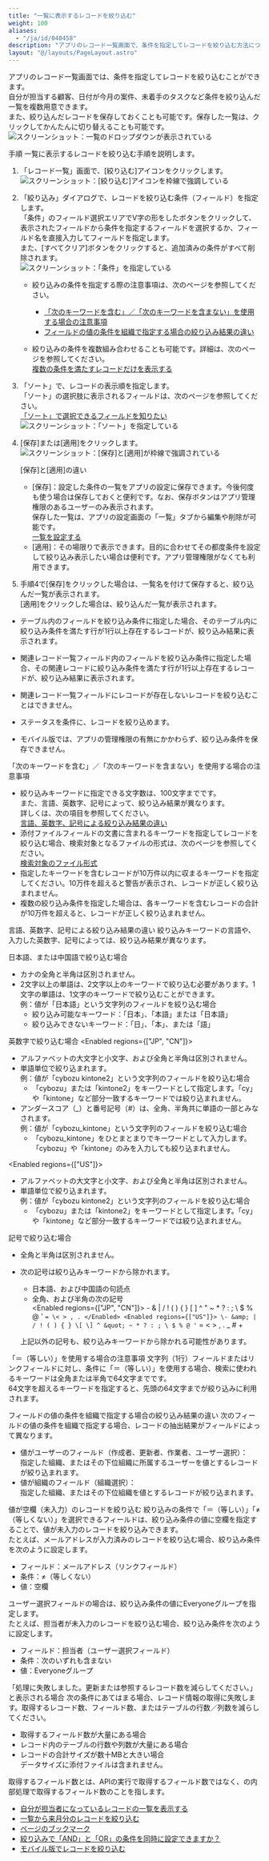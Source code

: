 ```yaml
---
title: "一覧に表示するレコードを絞り込む"
weight: 100
aliases:
  - "/ja/id/040458"
description: "アプリのレコード一覧画面で、条件を指定してレコードを絞り込む方法について説明しています。"
layout: "@/layouts/PageLayout.astro"
---
```




アプリのレコード一覧画面では、条件を指定してレコードを絞り込むことができます。  
自分が担当する顧客、日付が今月の案件、未着手のタスクなど条件を絞り込んだ一覧を複数用意できます。  
また、絞り込んだレコードを保存しておくことも可能です。保存した一覧は、クリックしてかんたんに切り替えることも可能です。
<Img src="/k/kintone/img-ja/filter_records_01.png" alt="スクリーンショット：一覧のドロップダウンが表示されている" />

<Heading id="app_collectdata_filter_records_10">手順</Heading>
一覧に表示するレコードを絞り込む手順を説明します。

1. 「レコード一覧」画面で、[絞り込む]アイコンをクリックします。
   <Img src="/k/kintone/img-ja/filter_records_img01.png" alt="スクリーンショット：[絞り込む]アイコンを枠線で強調している" />

1. 「絞り込み」ダイアログで、レコードを絞り込む条件（フィールド）を指定します。  
   「条件」のフィールド選択エリアでV字の形をしたボタンをクリックして、表示されたフィールドから条件を指定するフィールドを選択するか、フィールド名を直接入力してフィールドを指定します。  
   また、[すべてクリア]ボタンをクリックすると、追加済みの条件がすべて削除されます。  
   <Img src="/k/kintone/img-ja/filter_records_img03.png" alt="スクリーンショット：「条件」を指定している" />

   <Note>


   * 絞り込みの条件を指定する際の注意事項は、次のページを参照してください。  
     * [「次のキーワードを含む」／「次のキーワードを含まない」を使用する場合の注意事項](#app_collectdata_filter_records_20)  
     * [フィールドの値の条件を組織で指定する場合の絞り込み結果の違い](#app_collectdata_filter_records_40)

   * 絞り込みの条件を複数組み合わせることも可能です。詳細は、次のページを参照してください。  
     [複数の条件を満たすレコードだけを表示する](/k/ja/id/040457.html)

   
   </Note>

1. 「ソート」で、レコードの表示順を指定します。  
  「ソート」の選択肢に表示されるフィールドは、次のページを参照してください。  
  [「ソート」で選択できるフィールドを知りたい](/k/ja/id/040225.html)
   <Img src="/k/kintone/img-ja/filter_records_img04.png" alt="スクリーンショット：「ソート」を指定している" />

1. [保存]または[適用]をクリックします。  
   <Img src="/k/kintone/img-ja/filter_records_img05.png" alt="スクリーンショット：[保存]と[適用]が枠線で強調されている" />

   <Hint>
   <Subtitle>[保存]と[適用]の違い   </Subtitle>

   * [保存]：設定した条件の一覧をアプリの設定に保存できます。今後何度も使う場合は保存しておくと便利です。なお、保存ボタンはアプリ管理権限のあるユーザーのみ表示されます。  
     保存した一覧は、アプリの設定画面の「一覧」タブから編集や削除が可能です。  
     [一覧を設定する](/k/ja/id/040612.html)
   * [適用]：その場限りで表示できます。目的に合わせてその都度条件を設定して絞り込み表示したい場合は便利です。アプリ管理権限がなくても利用できます。

   
   </Hint>

1. 手順4で[保存]をクリックした場合は、一覧名を付けて保存すると、絞り込んだ一覧が表示されます。  
   [適用]をクリックした場合は、絞り込んだ一覧が表示されます。

<Note>


* テーブル内のフィールドを絞り込み条件に指定した場合、そのテーブル内に絞り込み条件を満たす行が1行以上存在するレコードが、絞り込み結果に表示されます。

* 関連レコード一覧フィールド内のフィールドを絞り込み条件に指定した場合、その関連レコードに絞り込み条件を満たす行が1行以上存在するレコードが、絞り込み結果に表示されます。

* 関連レコード一覧フィールドにレコードが存在しないレコードを絞り込むことはできません。

* ステータスを条件に、レコードを絞り込めます。

* モバイル版では、アプリの管理権限の有無にかかわらず、絞り込み条件を保存できません。


</Note>

<Heading id="app_collectdata_filter_records_20">「次のキーワードを含む」／「次のキーワードを含まない」を使用する場合の注意事項</Heading>
* 絞り込みキーワードに指定できる文字数は、100文字までです。  
  また、言語、英数字、記号によって、絞り込み結果が異なります。  
  詳しくは、次の項目を参照してください。  
  [言語、英数字、記号による絞り込み結果の違い](#app_collectdata_filter_records_2010)
* 添付ファイルフィールドの文書に含まれるキーワードを指定してレコードを絞り込む場合、検索対象となるファイルの形式は、次のページを参照してください。  
  [検索対象のファイル形式](/k/ja/id/040690.html)
* 指定したキーワードを含むレコードが10万件以内に収まるキーワードを指定してください。10万件を超えると警告が表示され、レコードが正しく絞り込まれません。
* 複数の絞り込み条件を指定した場合は、各キーワードを含むレコードの合計が10万件を超えると、レコードが正しく絞り込まれません。

<Heading level={3} id="app_collectdata_filter_records_2010">言語、英数字、記号による絞り込み結果の違い</Heading>
絞り込みキーワードの言語や、入力した英数字、記号によっては、絞り込み結果が異なります。

<Heading level={4} id="app_collectdata_filter_records_201010">日本語、または中国語で絞り込む場合</Heading>
* カナの全角と半角は区別されません。
* 2文字以上の単語は、2文字以上のキーワードで絞り込む必要があります。1文字の単語は、1文字のキーワードで絞り込むことができます。  
  例：値が「日本語」という文字列のフィールドを絞り込む場合
  * 絞り込み可能なキーワード：「日本」、「本語」または「日本語」
  * 絞り込みできないキーワード：「日」、「本」、または「語」

<Heading level={4} id="app_collectdata_filter_records_201020">英数字で絞り込む場合</Heading>
<Enabled regions={["JP", "CN"]}>

* アルファベットの大文字と小文字、および全角と半角は区別されません。
* 単語単位で絞り込まれます。  
  例：値が「cybozu kintone2」という文字列のフィールドを絞り込む場合
  * 「cybozu」または「kintone2」をキーワードとして指定します。「cy」や「kintone」など部分一致するキーワードでは絞り込まれません。
* アンダースコア（_）と番号記号（#）は、全角、半角共に単語の一部とみなされます。  
  例：値が「cybozu_kintone」という文字列のフィールドを絞り込む場合  
  * 「cybozu_kintone」をひとまとまりでキーワードとして入力します。「cybozu」や「kintone」のみを入力しても絞り込まれません。


</Enabled>

<Enabled regions={["US"]}>

* アルファベットの大文字と小文字、および全角と半角は区別されません。
* 単語単位で絞り込まれます。  
  例：値が「cybozu kintone2」という文字列のフィールドを絞り込む場合
  * 「cybozu」または「kintone2」をキーワードとして指定します。「cy」や「kintone」など部分一致するキーワードでは絞り込まれません。


</Enabled>

<Heading level={4} id="app_collectdata_filter_records_201030">記号で絞り込む場合</Heading>
* 全角と半角は区別されません。
* 次の記号は絞り込みキーワードから除かれます。
  * 日本語、および中国語の句読点
  * 全角、および半角の次の記号  
  <Enabled regions={["JP", "CN"]}>
  \- &amp; | / ! ( ) { } \[ \] ^ &quot; ~ * ? : ; \ $ % @ ' ` = \< > , .
    </Enabled>
  <Enabled regions={["US"]}>
  \- &amp; | / ! ( ) { } \[ \] ^ &quot; ~ * ? : ; \ $ % @ ' ` = \< > , . _ # +
    </Enabled>

  上記以外の記号も、絞り込みキーワードから除かれる可能性があります。

<Heading id="app_collectdata_filter_records_21">「＝（等しい）」を使用する場合の注意事項</Heading>
文字列（1行）フィールドまたはリンクフィールドに対し、条件に「＝（等しい）」を使用する場合、検索に使われるキーワードは全角または半角で64文字までです。  
64文字を超えるキーワードを指定すると、先頭の64文字までが絞り込みに利用されます。

<Heading id="app_collectdata_filter_records_40">フィールドの値の条件を組織で指定する場合の絞り込み結果の違い</Heading>
次のフィールドの値の条件を組織で指定する場合、レコードの抽出結果がフィールドによって異なります。

* 値がユーザーのフィールド（作成者、更新者、作業者、ユーザー選択）：  
  指定した組織、またはその下位組織に所属するユーザーを値とするレコードが絞り込まれます。
* 値が組織のフィールド（組織選択）：  
  指定した組織、またはその下位組織を値とするレコードが絞り込まれます。

<Heading id="app_collectdata_filter_records_30">値が空欄（未入力）のレコードを絞り込む</Heading>
絞り込みの条件で「＝（等しい）」「≠（等しくない）」を選択できるフィールドは、絞り込み条件の値に空欄を指定することで、値が未入力のレコードを絞り込みできます。  
たとえば、メールアドレスが入力済みのレコードを絞り込む場合、絞り込み条件を次のように設定します。

* フィールド：メールアドレス（リンクフィールド）
* 条件：≠（等しくない）
* 値：空欄

ユーザー選択フィールドの場合は、絞り込み条件の値にEveryoneグループを指定します。  
たとえば、担当者が未入力のレコードを絞り込む場合、絞り込み条件を次のように設定します。

* フィールド：担当者（ユーザー選択フィールド）
* 条件：次のいずれも含まない
* 値：Everyoneグループ

<Heading id="anchor_filter_records_error">「処理に失敗しました。更新または参照するレコード数を減らしてください。」と表示される場合</Heading>
次の条件にあてはまる場合、レコード情報の取得に失敗します。取得するレコード数、フィールド数、またはテーブルの行数／列数を減らしてください。

* 取得するフィールド数が大量にある場合
* レコード内のテーブルの行数や列数が大量にある場合
* レコードの合計サイズが数十MBと大きい場合  
  データサイズに添付ファイルは含まれません。

<Note>


取得するフィールド数とは、APIの実行で取得するフィールド数ではなく、<Kintone />の内部処理で取得するフィールド数のことを指します。


</Note>

<Reference>

* [自分が担当者になっているレコードの一覧を表示する](/k/ja/id/040759.html)
* [一覧から来月分のレコードを絞り込む](/k/ja/id/040745.html)
* [ページのブックマーク](/k/ja/id/040289.html)
* [絞り込みで「AND」と「OR」の条件を同時に設定できますか？](/k/ja/id/040155.html)
* [モバイル版でレコードを絞り込む](/k/ja/id/040664.html)


</Reference>

